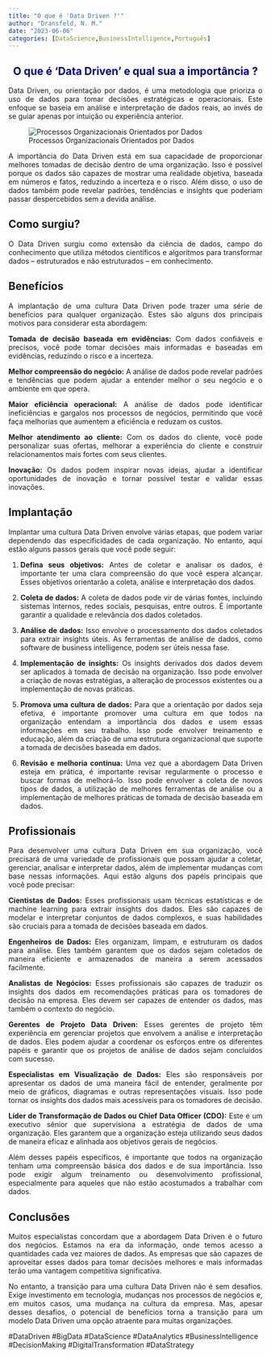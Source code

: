 ```yaml
---
title: "O que é 'Data Driven ?'"
author: "Dransfeld, N. M."
date: "2023-06-06"
categories: [DataScience,BusinessIntelligence,Português]
---
```


::: {style="color: navy; text-align: center;"}
# **O que é 'Data Driven' e qual sua a importância ?**
:::

::: {style="text-align: justify;"}
Data Driven, ou orientação por dados, é uma metodologia que prioriza o uso de dados para tomar decisões estratégicas e operacionais. Este enfoque se baseia em análise e interpretação de dados reais, ao invés de se guiar apenas por intuição ou experiência anterior.

![Processos Organizacionais Orientados por Dados](data-driven.png){fig-align="center"}

A importância do Data Driven está em sua capacidade de proporcionar melhores tomadas de decisão dentro de uma organização. Isso é possível porque os dados são capazes de mostrar uma realidade objetiva, baseada em números e fatos, reduzindo a incerteza e o risco. Além disso, o uso de dados também pode revelar padrões, tendências e insights que poderiam passar despercebidos sem a devida análise.

## Como surgiu?

O Data Driven surgiu como extensão da ciência de dados, campo do conhecimento que utiliza métodos científicos e algoritmos para transformar dados -- estruturados e não estruturados -- em conhecimento.

## Benefícios

A implantação de uma cultura Data Driven pode trazer uma série de benefícios para qualquer organização. Estes são alguns dos principais motivos para considerar esta abordagem:

**Tomada de decisão baseada em evidências:** Com dados confiáveis e precisos, você pode tomar decisões mais informadas e baseadas em evidências, reduzindo o risco e a incerteza.

**Melhor compreensão do negócio:** A análise de dados pode revelar padrões e tendências que podem ajudar a entender melhor o seu negócio e o ambiente em que opera.

**Maior eficiência operacional:** A análise de dados pode identificar ineficiências e gargalos nos processos de negócios, permitindo que você faça melhorias que aumentem a eficiência e reduzam os custos.

**Melhor atendimento ao cliente:** Com os dados do cliente, você pode personalizar suas ofertas, melhorar a experiência do cliente e construir relacionamentos mais fortes com seus clientes.

**Inovação:** Os dados podem inspirar novas ideias, ajudar a identificar oportunidades de inovação e tornar possível testar e validar essas inovações.

## Implantação

Implantar uma cultura Data Driven envolve várias etapas, que podem variar dependendo das especificidades de cada organização. No entanto, aqui estão alguns passos gerais que você pode seguir:

1.  **Defina seus objetivos:** Antes de coletar e analisar os dados, é importante ter uma clara compreensão do que você espera alcançar. Esses objetivos orientarão a coleta, análise e interpretação dos dados.

2.  **Coleta de dados:** A coleta de dados pode vir de várias fontes, incluindo sistemas internos, redes sociais, pesquisas, entre outros. É importante garantir a qualidade e relevância dos dados coletados.

3.  **Análise de dados:** Isso envolve o processamento dos dados coletados para extrair insights úteis. As ferramentas de análise de dados, como software de business intelligence, podem ser úteis nessa fase.

4.  **Implementação de insights:** Os insights derivados dos dados devem ser aplicados à tomada de decisão na organização. Isso pode envolver a criação de novas estratégias, a alteração de processos existentes ou a implementação de novas práticas.

5.  **Promova uma cultura de dados:** Para que a orientação por dados seja efetiva, é importante promover uma cultura em que todos na organização entendam a importância dos dados e usem essas informações em seu trabalho. Isso pode envolver treinamento e educação, além da criação de uma estrutura organizacional que suporte a tomada de decisões baseada em dados.

6.  **Revisão e melhoria contínua:** Uma vez que a abordagem Data Driven esteja em prática, é importante revisar regularmente o processo e buscar formas de melhorá-lo. Isso pode envolver a coleta de novos tipos de dados, a utilização de melhores ferramentas de análise ou a implementação de melhores práticas de tomada de decisão baseada em dados.

## Profissionais

Para desenvolver uma cultura Data Driven em sua organização, você precisará de uma variedade de profissionais que possam ajudar a coletar, gerenciar, analisar e interpretar dados, além de implementar mudanças com base nessas informações. Aqui estão alguns dos papéis principais que você pode precisar:

**Cientistas de Dados:** Esses profissionais usam técnicas estatísticas e de machine learning para extrair insights dos dados. Eles são capazes de modelar e interpretar conjuntos de dados complexos, e suas habilidades são cruciais para a tomada de decisões baseada em dados.

**Engenheiros de Dados:** Eles organizam, limpam, e estruturam os dados para análise. Eles também garantem que os dados sejam coletados de maneira eficiente e armazenados de maneira a serem acessados facilmente.

**Analistas de Negócios:** Esses profissionais são capazes de traduzir os insights dos dados em recomendações práticas para os tomadores de decisão na empresa. Eles devem ser capazes de entender os dados, mas também o contexto do negócio.

**Gerentes de Projeto Data Driven:** Esses gerentes de projeto têm experiência em gerenciar projetos que envolvem a análise e interpretação de dados. Eles podem ajudar a coordenar os esforços entre os diferentes papéis e garantir que os projetos de análise de dados sejam concluídos com sucesso.

**Especialistas em Visualização de Dados:** Eles são responsáveis por apresentar os dados de uma maneira fácil de entender, geralmente por meio de gráficos, diagramas e outras representações visuais. Isso pode tornar os insights dos dados mais acessíveis para os tomadores de decisão.

**Líder de Transformação de Dados ou Chief Data Officer (CDO):** Este é um executivo sênior que supervisiona a estratégia de dados de uma organização. Eles garantem que a organização esteja utilizando seus dados de maneira eficaz e alinhada aos objetivos gerais de negócios.

Além desses papéis específicos, é importante que todos na organização tenham uma compreensão básica dos dados e de sua importância. Isso pode exigir algum treinamento ou desenvolvimento profissional, especialmente para aqueles que não estão acostumados a trabalhar com dados.

## Conclusões

Muitos especialistas concordam que a abordagem Data Driven é o futuro dos negócios. Estamos na era da informação, onde temos acesso a quantidades cada vez maiores de dados. As empresas que são capazes de aproveitar esses dados para tomar decisões melhores e mais informadas terão uma vantagem competitiva significativa.

No entanto, a transição para uma cultura Data Driven não é sem desafios. Exige investimento em tecnologia, mudanças nos processos de negócios e, em muitos casos, uma mudança na cultura da empresa. Mas, apesar desses desafios, o potencial de benefícios torna a transição para um modelo Data Driven uma opção atraente para muitas organizações.
:::

#DataDriven #BigData #DataScience #DataAnalytics #BusinessIntelligence #DecisionMaking #DigitalTransformation #DataStrategy
